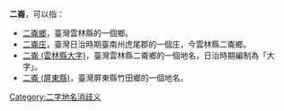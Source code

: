 {{noteTA　
|1 = zh-cn:庄; zh-hk:庄; zh-tw:庄;
}}
'''二崙'''，可以指：
*[[二崙鄉|二崙鄉]]，臺灣雲林縣的一個鄉。
*[[二崙庄|二崙庄]]，臺灣日治時期臺南州虎尾郡的一個庄，今雲林縣二崙鄉。
*[[二崙_(雲林縣大字)|二崙 (雲林縣大字)]]，臺灣雲林縣二崙鄉的一個地名，日治時期編制為「大字」。
*[[二崙_(屏東縣)|二崙 (屏東縣)]]，臺灣屏東縣竹田鄉的一個地名。
{{disambig}}
[[Category:二字地名消歧义|Category:二字地名消歧义]]